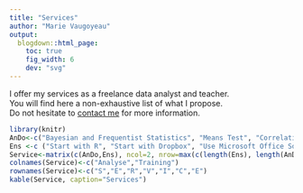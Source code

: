 ```yaml
---
title: "Services"
author: "Marie Vaugoyeau"
output:
  blogdown::html_page:
    toc: true
    fig_width: 6
    dev: "svg"
---
```

  
I offer my services as a freelance data analyst and teacher.  
You will find here a non-exhaustive list of what I propose.  
Do not hesitate to [contact me](https://mvaugoyeau.netlify.com/contact/) for more information.  
  
```r
library(knitr)
AnDo<-c("Bayesian and Frequentist Statistics", "Means Test", "Correlation Test", "PCA", "ANOVA", "Linear and Generalized Mixed Models with Random Effects", "Tuckey Post-hoc Tests")
Ens <-c ("Start with R", "Start with Dropbox", "Use Microsoft Office Software", "Start with Statistics", "Doing a PCA", "Doing ANOVA", "...")
Service<-matrix(c(AnDo,Ens), ncol=2, nrow=max(c(length(Ens), length(AnDo))))
colnames(Service)<-c("Analyse","Training")
rownames(Service)<-c("S","E","R","V","I","C","E")
kable(Service, caption="Services")
```
